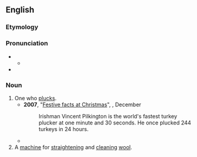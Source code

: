 ==English==

===Etymology===
{{suffix|en|pluck|er}}

===Pronunciation===
* {{IPA|en|/ˈplʌkə(ɹ)/}}
** {{audio|en|LL-Q1860 (eng)-Vealhurl-plucker.wav|Audio (UK)}}
* {{rhymes|en|ʌkə(ɹ)}}

===Noun===
{{en-noun}}

# One who [[pluck]]s.
#* '''2007''', "[http://www.cambridge-news.co.uk/cn_news_home/DisplayArticle.asp?ID=244120 Festive facts at Christmas]", ''{{w|Cambridge News}}'', December
#*: Irishman Vincent Pilkington is the world's fastest turkey plucker at one minute and 30 seconds. He once plucked 244 turkeys in 24 hours.
#* {{RQ:Shakespeare Henry 6-3|II|iii|passage=Thou setter up and '''plucker''' down of kings.}}
# A [[machine]] for [[straighten]]ing and [[clean]]ing [[wool]].